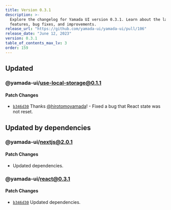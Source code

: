 ```yaml
---
title: Version 0.3.1
description: >-
  Explore the changelog for Yamada UI version 0.3.1. Learn about the latest
  features, bug fixes, and improvements.
release_url: "https://github.com/yamada-ui/yamada-ui/pull/106"
release_date: "June 12, 2023"
version: 0.3.1
table_of_contents_max_lv: 3
order: 159
---
```


## Updated

### @yamada-ui/use-local-storage@0.1.1

#### Patch Changes

- [`b346d30`](https://github.com/hirotomoyamada/yamada-ui/commit/b346d305d809e72ff47dca7f8b4898b2597cac10) Thanks [@hirotomoyamada](https://github.com/hirotomoyamada)! - Fixed a bug that React state was not reset.

## Updated by dependencies

### @yamada-ui/nextjs@2.0.1

#### Patch Changes

- Updated dependencies.

### @yamada-ui/react@0.3.1

#### Patch Changes

- [`b346d30`](https://github.com/hirotomoyamada/yamada-ui/commit/b346d305d809e72ff47dca7f8b4898b2597cac10) Updated dependencies.
